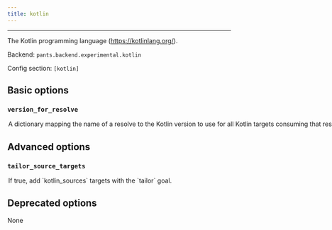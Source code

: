 ```yaml
---
title: kotlin
---
```



---

The Kotlin programming language (https://kotlinlang.org/).

Backend: <span className="color--primary">`pants.backend.experimental.kotlin`</span>

Config section: <span className="color--primary">`[kotlin]`</span>

<span className={styles.options}>

## Basic options

### `version_for_resolve`

<Option
  cli_repr={`--kotlin-version-for-resolve="{'key1': val1, 'key2': val2, ...}"`}
  env_repr="PANTS_KOTLIN_VERSION_FOR_RESOLVE"
  default_repr={`{}`}
>
  A dictionary mapping the name of a resolve to the Kotlin version to use for
  all Kotlin targets consuming that resolve.
</Option>

## Advanced options

### `tailor_source_targets`

<Option
  cli_repr={`--[no-]kotlin-tailor-source-targets`}
  env_repr="PANTS_KOTLIN_TAILOR_SOURCE_TARGETS"
  default_repr={`True`}
>
  If true, add `kotlin_sources` targets with the `tailor` goal.
</Option>

## Deprecated options

None

</span>

